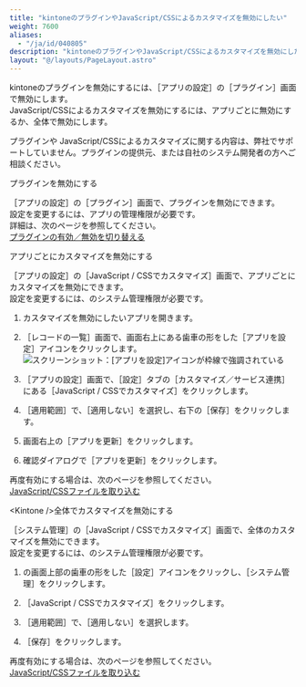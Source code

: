 ```yaml
---
title: "kintoneのプラグインやJavaScript/CSSによるカスタマイズを無効にしたい"
weight: 7600
aliases:
  - "/ja/id/040805"
description: "kintoneのプラグインやJavaScript/CSSによるカスタマイズを無効にしたい場合の手順について説明します。"
layout: "@/layouts/PageLayout.astro"
---
```




kintoneのプラグインを無効にするには、<Wovn>［アプリの設定］</Wovn>の<Wovn>［プラグイン］</Wovn>画面で無効にします。  
JavaScript/CSSによるカスタマイズを無効にするには、アプリごとに無効にするか、<Kintone />全体で無効にします。

<Note>

プラグインや JavaScript/CSSによるカスタマイズに関する内容は、弊社でサポートしていません。プラグインの提供元、または自社のシステム開発者の方へご相談ください。

</Note>

<Heading id="general_disable_plugin_customization_10">プラグインを無効にする</Heading>

<Wovn>［アプリの設定］</Wovn>の<Wovn>［プラグイン］</Wovn>画面で、プラグインを無効にできます。  
設定を変更するには、アプリの管理権限が必要です。  
詳細は、次のページを参照してください。  
[プラグインの有効／無効を切り替える](/k/ja/id/040567.html)

<Heading id="general_disable_plugin_customization_20">アプリごとにカスタマイズを無効にする</Heading>

<Wovn>［アプリの設定］</Wovn>の<Wovn>［JavaScript / CSSでカスタマイズ］</Wovn>画面で、アプリごとにカスタマイズを無効にできます。  
設定を変更するには、<Kintone />のシステム管理権限が必要です。

1. カスタマイズを無効にしたいアプリを開きます。

1. <Wovn>［レコードの一覧］</Wovn>画面で、画面右上にある歯車の形をした<Wovn>［アプリを設定］</Wovn>アイコンをクリックします。  
   <Img src="/k/kintone/img/settings_new_icon.png" alt="スクリーンショット：[アプリを設定]アイコンが枠線で強調されている" />

1. <Wovn>［アプリの設定］</Wovn>画面で、<Wovn>［設定］</Wovn>タブの<Wovn>［カスタマイズ／サービス連携］</Wovn>にある<Wovn>［JavaScript / CSSでカスタマイズ］</Wovn>をクリックします。

1. <Wovn>［適用範囲］</Wovn>で、<Wovn>［適用しない］</Wovn>を選択し、右下の<Wovn>［保存］</Wovn>をクリックします。

1. 画面右上の<Wovn>［アプリを更新］</Wovn>をクリックします。

1. 確認ダイアログで<Wovn>［アプリを更新］</Wovn>をクリックします。

再度有効にする場合は、次のページを参照してください。  
[JavaScript/CSSファイルを取り込む](/k/ja/id/040556.html#app_settings_js_customize_10)

<Heading id="general_disable_plugin_customization_30">&lt;Kintone /&gt;全体でカスタマイズを無効にする</Heading>

<Wovn>［<Kintone />システム管理］</Wovn>の<Wovn>［JavaScript / CSSでカスタマイズ］</Wovn>画面で、<Kintone />全体のカスタマイズを無効にできます。  
設定を変更するには、<Kintone />のシステム管理権限が必要です。

1. <Kintone />の画面上部の歯車の形をした<Wovn>［設定］</Wovn>アイコンをクリックし、<Wovn>［<Kintone />システム管理］</Wovn>をクリックします。

1. <Wovn>［JavaScript / CSSでカスタマイズ］</Wovn>をクリックします。

1. <Wovn>［適用範囲］</Wovn>で、<Wovn>［適用しない］</Wovn>を選択します。

1. <Wovn>［保存］</Wovn>をクリックします。

再度有効にする場合は、次のページを参照してください。  
[JavaScript/CSSファイルを取り込む](/k/ja/id/04042.html#system_customization_javascript_fullcustomize_20)
